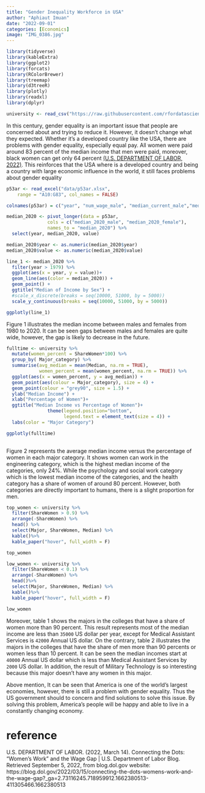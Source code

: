 ```yaml
---
title: "Gender Inequality Workforce in USA"
author: "Aphiaut Imuan"
date: "2022-09-01"
categories: [Economics]
image: "IMG_0386.jpg"
---
```



```r
library(tidyverse)
library(kableExtra)
library(ggplot2)
library(forcats)
library(RColorBrewer)
library(treemap)
library(d3treeR)
library(plotly)
library(readxl)
library(dplyr)
```


```r
university <- read_csv("https://raw.githubusercontent.com/rfordatascience/tidytuesday/master/data/2018/2018-10-16/recent-grads.csv")
```

In this century, gender equality is an important issue that people are concerned about and trying to reduce it. However, it doesn't change what they expected. Whether it's a developed country like the USA, there are problems with gender equality, especially equal pay. All women were paid around 83 percent of the median income that men were paid, moreover, black women can get only 64 percent [(U.S. DEPARTMENT OF LABOR, 2022)](https://blog.dol.gov/2022/03/15/connecting-the-dots-womens-work-and-the-wage-gap?_ga=2.73116245.718959912.1662380513-411305466.1662380513). This reinforces that the USA where is a developed country and being a country with large economic influence in the world, it still faces problems about gender equality 

```r
p53ar <- read_excel("data/p53ar.xlsx", 
    range = "A10:G83", col_names = FALSE)

colnames(p53ar) = c("year", "num_wage_male", "median_current_male","median_2020_male", "num_wage_female", "median_current_female","median_2020_female" ) 

median_2020 <- pivot_longer(data = p53ar,
               cols = c("median_2020_male", "median_2020_female"),
               names_to = "median_2020") %>%
  select(year, median_2020, value)

median_2020$year <- as.numeric(median_2020$year) 
median_2020$value <- as.numeric(median_2020$value) 
```


```r
line_1 <- median_2020 %>%
  filter(year > 1979) %>%
  ggplot(aes(x = year, y = value))+
  geom_line(aes(color = median_2020)) +
  geom_point() +
  ggtitle("Median of Income by Sex") +
  #scale_x_discrete(breaks = seq(10000, 51000, by = 5000))
  scale_y_continuous(breaks = seq(10000, 51000, by = 5000))

ggplotly(line_1)
```

Figure 1 illustrates the median income between males and females from 1980 to 2020. It can be seen gaps between males and females are quite wide, however, the gap is likely to decrease in the future.


```r
fulltime <- university %>%
  mutate(women_percent = ShareWomen*100) %>%
  group_by(	Major_category) %>%
  summarise(avg_median = mean(Median, na.rm = TRUE),
            women_percent = mean(women_percent, na.rm = TRUE)) %>%
  ggplot(aes(x = women_percent, y = avg_median)) +
  geom_point(aes(colour = Major_category), size = 4) +
  geom_point(colour = "grey90", size = 1.5) +
  ylab("Median Income") +
  xlab("Percentage of Women")+
  ggtitle("Median Income vs Percentage of Women")+
               theme(legend.position="bottom",
                     legend.text = element_text(size = 4)) +
  labs(color = "Major Category")

ggplotly(fulltime)
  
```


Figure 2 represents the average median income versus the percentage of women in each major category. It shows women can work in the engineering category, which is the highest median income of the categories, only 24%. While the psychology and social work category which is the lowest median income of the categories, and the health category has a share of women of around 80 percent. However, both categories are directly important to humans, there is a slight proportion for men.

```r
top_women <- university %>%
  filter(ShareWomen > 0.9) %>%
  arrange(-ShareWomen) %>%
  head() %>%
  select(Major, ShareWomen, Median) %>%
  kable()%>%
  kable_paper("hover", full_width = F)

top_women


```

```r
low_women <- university %>%
  filter(ShareWomen < 0.1) %>%
  arrange(-ShareWomen) %>%
  head()%>%
  select(Major, ShareWomen, Median) %>%
  kable()%>%
  kable_paper("hover", full_width = F)

low_women
```


Moreover, table 1 shows the majors in the colleges that have a share of women more than 90 percent. This result represents most of the median income are less than `35000` US dollar per year, except for Medical Assistant Services is `42000` Annual US dollar. On the contrary, table 2 illustrates the majors in the colleges that have the share of men more than 90 percents or women less than 10 percent. It can be seen the median incomes start at `40000` Annual US dollar which is less than Medical Assistant Services by `2000` US dollar. In addition, the result of Military Technology is so interesting because this major doesn't have any women in this major.

Above mention, It can be seen that America is one of the world's largest economies, however, there is still a problem with gender equality. Thus the US government should to concern and find solutions to solve this issue. By solving this problem, America's people will be happy and able to live in a constantly changing economy.

# reference

U.S. DEPARTMENT OF LABOR. (2022, March 14). Connecting the Dots: “Women’s Work” and the Wage Gap | U.S. Department of Labor Blog. Retrieved September 5, 2022, from blog.dol.gov website: https://blog.dol.gov/2022/03/15/connecting-the-dots-womens-work-and-the-wage-gap?_ga=2.73116245.718959912.1662380513-411305466.1662380513
